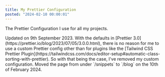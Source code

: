 ```yaml
---
title: My Prettier Configuration
posted: "2024-02-10 00:00:01"
---
```


The Prettier Configuration I use for all my projects.

<Callout type="info">
  Updated on 9th September 2023. With the defaults in [Prettier
  3.0](https://prettier.io/blog/2023/07/05/3.0.0.html), there is no reason for
  me to use a custom Prettier config other than for plugins like the [Tailwind
  CSS Prettier
  Plugin](https://tailwindcss.com/docs/editor-setup#automatic-class-sorting-with-prettier).
  So with that being the case, I've removed my custom configuration.
</Callout>

<Callout>
  Moved the page from under `/snippets` to `/blog` on the 10th of February 2024.
</Callout>
